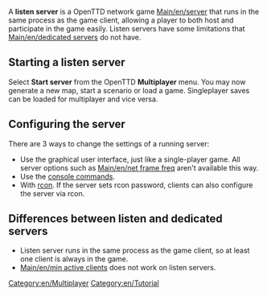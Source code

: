 {{stub}}

A '''listen server''' is a OpenTTD network game [[Main/en/server]] that runs in the same process as the game client, allowing a player to both host and participate in the game easily. Listen servers have some limitations that [[Main/en/dedicated server]]s do not have.

==Starting a listen server==
Select '''Start server''' from the OpenTTD '''Multiplayer''' menu. You may now generate a new map, start a scenario or load a game. Singleplayer saves can be loaded for multiplayer and vice versa.

==Configuring the server==
There are 3 ways to change the settings of a running server:
*Use the graphical user interface, just like a single-player game. All server options such as [[Main/en/net frame freq]] aren't available this way.
*Use the [[Main/en/Console#Multiplayer commands|console commands]].
*With [[Main/en/Console#Multiplayer commands|rcon]]. If the server sets rcon password, clients can also configure the server via rcon.

==Differences between listen and dedicated servers==
* Listen server runs in the same process as the game client, so at least one client is always in the game.
* [[Main/en/min active clients]] does not work on listen servers.


[[Category:en/Multiplayer]]
[[Category:en/Tutorial]]